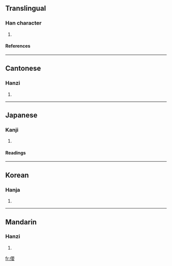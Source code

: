 ==Translingual==
===Han character===
{{Han char|rad=人|as=09|sn=11|four=2124<sub>4</sub>|canj=人一田女 (OMWV)}}
# {{defn|Han}}
====References====
{{Han ref|kx=0111.050|dkj=00869|dj=0237.050|hdz=10187.030|uh=5060|ud=20576|bh=D450|bd=54352}}
----
==Cantonese==
===Hanzi===
{{yue-hanzi|jyut=|y=yiu5}}
# {{defn|Cantonese}}
----
==Japanese==
===Kanji===
{{ja-kanji|grade=|rs=人09}}
# {{defn|Japanese}}
====Readings====
{{ja-readings|on=[[よう]] (yō)|kun=[[しなやか]] (shinayaka), [[たおやか]] (taoyaka)}}
----
==Korean==
===Hanja===
{{ko-hanja|hangeul=요|rv=yo|mr=yo}}
# {{defn|Korean}}
----
==Mandarin==
===Hanzi===
{{cmn-hanzi|pin=[[yǎo]] (yao3)|wg=yao<sup>3</sup>}}
# {{defn|Mandarin}}

[[fr:偠]]